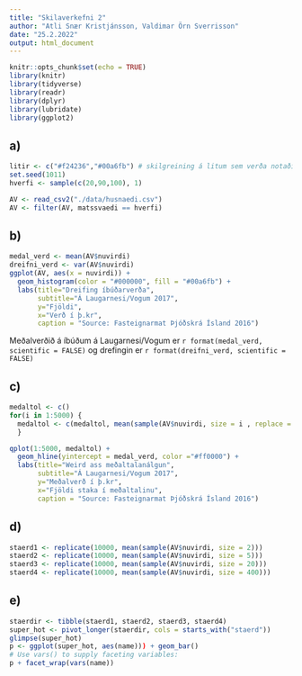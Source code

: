 ```yaml
---
title: "Skilaverkefni 2"
author: "Atli Snær Kristjánsson, Valdimar Örn Sverrisson"
date: "25.2.2022"
output: html_document
---
```

```r
knitr::opts_chunk$set(echo = TRUE)
library(knitr)
library(tidyverse)
library(readr)
library(dplyr)
library(lubridate)
library(ggplot2)
```

## a)
```r
litir <- c("#f24236","#00a6fb") # skilgreining á litum sem verða notaðir í öllum gröfum í verkefninu
set.seed(1011)
hverfi <- sample(c(20,90,100), 1)

AV <- read_csv2("./data/husnaedi.csv")
AV <- filter(AV, matssvaedi == hverfi)
```

## b)
```r
medal_verd <- mean(AV$nuvirdi)
dreifni_verd <- var(AV$nuvirdi)
ggplot(AV, aes(x = nuvirdi)) +
  geom_histogram(color = "#000000", fill = "#00a6fb") +
  labs(title="Dreifing íbúðarverða",
       subtitle="Á Laugarnesi/Vogum 2017",
       y="Fjöldi",
       x="Verð í þ.kr",
       caption = "Source: Fasteignarmat Þjóðskrá Ísland 2016")
```

Meðalverðið á íbúðum á Laugarnesi/Vogum er `r format(medal_verd, scientific = FALSE)` og drefingin er `r format(dreifni_verd, scientific = FALSE) `

## c)
```r
medaltol <- c()
for(i in 1:5000) { 
  medaltol <- c(medaltol, mean(sample(AV$nuvirdi, size = i , replace = TRUE)))
  }

qplot(1:5000, medaltol) + 
  geom_hline(yintercept = medal_verd, color ="#ff0000") +
  labs(title="Weird ass meðaltalanálgun",
       subtitle="Á Laugarnesi/Vogum 2017",
       y="Meðalverð í þ.kr",
       x="Fjöldi staka í meðaltalinu",
       caption = "Source: Fasteignarmat Þjóðskrá Ísland 2016")
```

## d)
```r
staerd1 <- replicate(10000, mean(sample(AV$nuvirdi, size = 2)))
staerd2 <- replicate(10000, mean(sample(AV$nuvirdi, size = 5)))
staerd3 <- replicate(10000, mean(sample(AV$nuvirdi, size = 20)))
staerd4 <- replicate(10000, mean(sample(AV$nuvirdi, size = 400)))
```

## e)

```r
staerdir <- tibble(staerd1, staerd2, staerd3, staerd4)
super_hot <- pivot_longer(staerdir, cols = starts_with("staerd"))
glimpse(super_hot)
p <- ggplot(super_hot, aes(name))) + geom_bar()
# Use vars() to supply faceting variables:
p + facet_wrap(vars(name))
```




